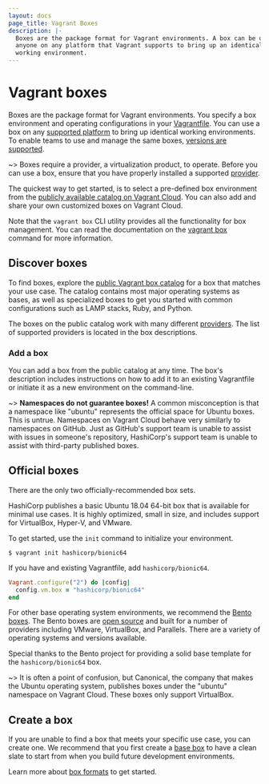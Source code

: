 ```yaml
---
layout: docs
page_title: Vagrant Boxes
description: |-
  Boxes are the package format for Vagrant environments. A box can be used by
  anyone on any platform that Vagrant supports to bring up an identical
  working environment.
---
```


# Vagrant boxes

Boxes are the package format for Vagrant environments. You specify a box environment and operating configurations in your [Vagrantfile](/docs/vagrantfile). You can use a box on any [supported platform](https://www.vagrantup.com/downloads) to bring up identical working environments. To enable teams to use and manage the same boxes, [versions are supported](/docs/boxes/versioning). 

~> Boxes require a provider, a virtualization product, to operate. Before you can use a box, 
ensure that you have properly installed a supported [provider](/docs/providers).

The quickest way to get started, is to select a pre-defined box environment from the
[publicly available catalog on Vagrant Cloud](https://vagrantcloud.com/boxes/search).
You can also add and share your own customized boxes on Vagrant Cloud.

Note that the `vagrant box` CLI utility provides all the functionality for box management. You can read the documentation on the [vagrant box](/docs/cli/box)
command for more information.

## Discover boxes

To find boxes, explore the
[public Vagrant box catalog](https://vagrantcloud.com/boxes/search)
for a box that matches your use case. The catalog contains most major operating
systems as bases, as well as specialized boxes to get you started with common 
configurations such as LAMP stacks, Ruby, and Python.

The boxes on the public catalog work with many different
[providers](/docs/providers/). The list of supported providers is located in the box descriptions.  

### Add a box 

You can add a box from the public catalog at any time. The box's description includes instructions
on how to add it to an existing Vagrantfile or initiate it as a new environment on the command-line.

~> **Namespaces do not guarantee boxes!** A common misconception is
that a namespace like "ubuntu" represents the official space for Ubuntu boxes.
This is untrue. Namespaces on Vagrant Cloud behave very similarly to namespaces on
GitHub. Just as GitHub's support team is unable to assist with
issues in someone's repository, HashiCorp's support team is unable to assist
with third-party published boxes.

## Official boxes

There are the only two officially-recommended box sets.

HashiCorp publishes a basic Ubuntu 18.04 64-bit box that is available for minimal use cases. It is highly optimized, small in size, and includes support for VirtualBox, Hyper-V, and VMware. 

To get started, use the `init` command to initialize your environment. 

```shell-session
$ vagrant init hashicorp/bionic64
```

If you have and existing Vagrantfile, add `hashicorp/bionic64`. 

```ruby
Vagrant.configure("2") do |config|
  config.vm.box = "hashicorp/bionic64"
end
```

For other base operating system environments, we recommend the [Bento boxes](https://vagrantcloud.com/bento). The Bento boxes are [open source](https://github.com/chef/bento) and built for a number of providers including VMware, VirtualBox, and Parallels. There are a variety of operating systems and versions available.

Special thanks to the Bento project for providing a solid base template for the `hashicorp/bionic64` box.

~> It is often a point of confusion, but Canonical, the company that makes the Ubuntu operating system, publishes boxes under the "ubuntu" namespace on Vagrant Cloud. These boxes only support VirtualBox.

## Create a box

If you are unable to find a box that meets your specific use case, you can create one. We recommend that you first create a [base box](/docs/boxes/base) to have a clean slate to start from when you build future development environments.

Learn more about [box formats](/docs/boxes/format) to get started. 

